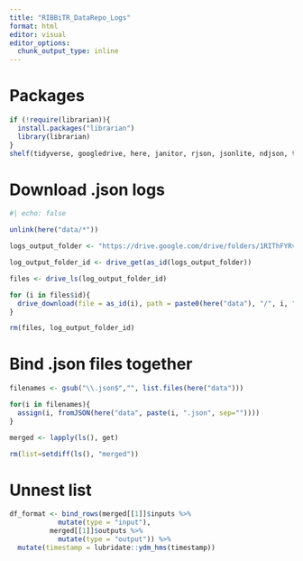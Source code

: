 ```yaml
---
title: "RIBBiTR_DataRepo_Logs"
format: html
editor: visual
editor_options: 
  chunk_output_type: inline
---
```


# Packages
```r

if (!require(librarian)){
  install.packages("librarian")
  library(librarian)
}
shelf(tidyverse, googledrive, here, janitor, rjson, jsonlite, ndjson, tidyjson, learnitdown)


```

# Download .json logs
```r
#| echo: false

unlink(here("data/*"))

logs_output_folder <- "https://drive.google.com/drive/folders/1RIThFYRvFXQ0m0XefcETOCQ05meM_7wr"

log_output_folder_id <- drive_get(as_id(logs_output_folder))

files <- drive_ls(log_output_folder_id) 

for (i in files$id){
  drive_download(file = as_id(i), path = paste0(here("data"), "/", i, ".json"), overwrite = T)
}

rm(files, log_output_folder_id)
```

# Bind .json files together
```r

filenames <- gsub("\\.json$","", list.files(here("data")))

for(i in filenames){
  assign(i, fromJSON(here("data", paste(i, ".json", sep=""))))
}

merged <- lapply(ls(), get)

rm(list=setdiff(ls(), "merged"))

```

# Unnest list
```r

df_format <- bind_rows(merged[[1]]$inputs %>%
            mutate(type = "input"),
          merged[[1]]$outputs %>%
            mutate(type = "output")) %>%
  mutate(timestamp = lubridate::ydm_hms(timestamp))

```



